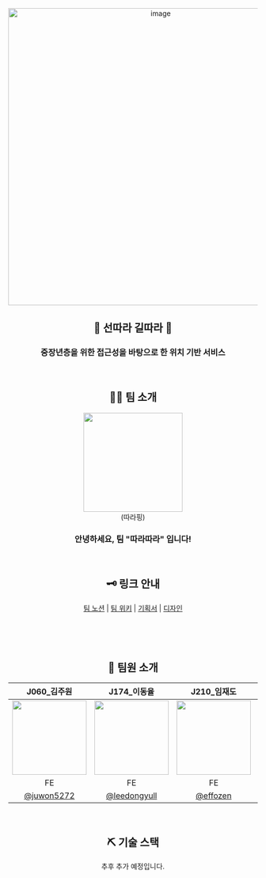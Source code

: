 <div align="center">
    <img width="600" alt="image" src="https://github.com/user-attachments/assets/f7973fe3-dd8a-4643-9536-53e63db1f6fe"/>
   <h2 align="center">🧭 선따라 길따라 🧭</h2>
    <h3 align="center">중장년층을 위한 접근성을 바탕으로 한 위치 기반 서비스</h3>
</div>


<div align="center">
<br />

## 👩‍💻 팀 소개

<img width="200" src="https://github.com/user-attachments/assets/ab367ecb-be89-4076-abdf-bf00bdc29a4f" />
<div>(따라핑)</div>

### 안녕하세요, 팀 "따라따라" 입니다!

<br />

## 🗝 링크 안내

<p>  
  <a href="https://www.notion.so/127b1b2b649180e88f70d6a4648924a0?pvs=4">팀 노션</a>   |   
  <a href="https://github.com/boostcampwm-2024/web28-DDara/wiki">팀 위키</a> |
  <a href="https://www.figma.com/design/r9nl4Jcz9VXIMbrpf50wY6/PickMeUp?node-id=90-1897">기획서</a>   |   
  <a href="https://www.figma.com/design/r9nl4Jcz9VXIMbrpf50wY6/PickMeUp?node-id=87-929">디자인</a>
<!--   <br />
  <a href="https://www.notion.so/127b1b2b6491805b9055d480ab56e432?v=ee8c766f016148d7bfd6c6f49d782b10&pvs=4">회의록</a>   |  
  <a href="https://www.notion.so/129b1b2b649180ef8ad6f356251f2dec?pvs=4">그라운드 룰</a>   |   
  <a href="https://www.notion.so/812667c55af84dba8d18f4902b56a85e?pvs=4">기능 명세</a> -->
</p>

</div>

<div align="center">
<br /><br /><br />



## 🌱 팀원 소개

|J060_김주원|J174_이동율|J210_임재도|J234_정혜인|
|:--:|:--:|:--:|:--:|
|<a href="https://github.com/juwon5272"><img src="https://github.com/user-attachments/assets/f774ff48-8831-490f-b0fe-b18b024f7916" width="150px;" alt=""/></a>|<a href="https://github.com/leedongyull"><img src="https://github.com/user-attachments/assets/4d682b1f-0f91-4547-8a7d-1f6b00bee674" width="150px;" alt=""/></a>|<a href="https://github.com/effozen"><img src="https://github.com/user-attachments/assets/92bddae1-19ce-4b06-811e-52df15ac726c" width="150px;" alt=""/></a>|<a href="https://github.com/happyhyep"><img src="https://github.com/user-attachments/assets/40ac933c-3e19-4884-a5e9-da2f2298dd72" width="150px;" alt=""/></a>|
|FE|FE|FE|Full Stack (FE + BE)|
|<a href="https://github.com/juwon5272">@juwon5272</a>|<a href="https://github.com/leedongyull">@leedongyull</a>|<a href="https://github.com/effozen">@effozen</a>|<a href="https://github.com/happyhyep">@happyhyep</a>|

<br />

## ⛏ 기술 스택

추후 추가 예정입니다.

<!--
## 👨‍👨‍👧‍👦 협업 전략

## 👂 그라운드 룰

-->
</div>
